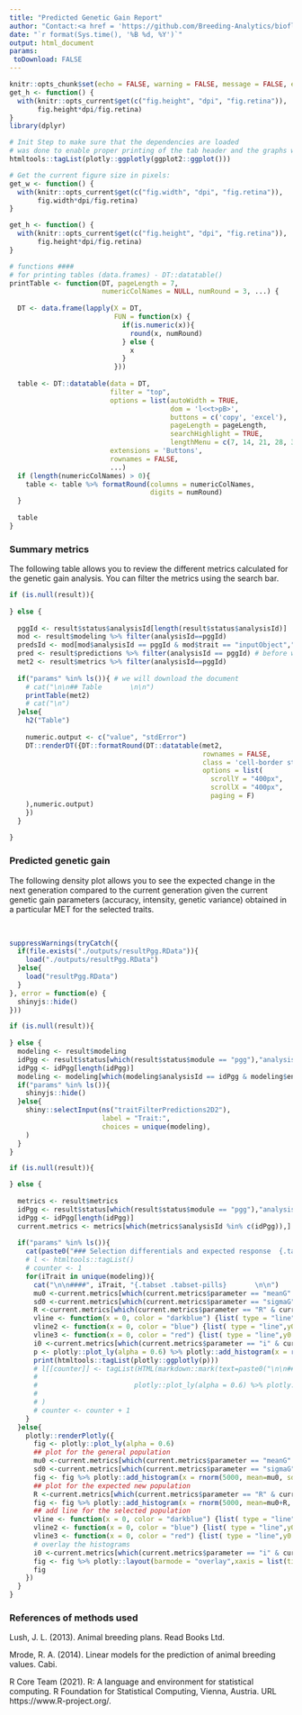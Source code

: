 ```yaml
---
title: "Predicted Genetic Gain Report"
author: "Contact:<a href = 'https://github.com/Breeding-Analytics/bioflow' target = '_blank'>Breeding Analytics Team, OneCGIAR</a> breedinganalytics@cgiar.org"
date: "`r format(Sys.time(), '%B %d, %Y')`"  
output: html_document
params:
 toDownload: FALSE
---
```



```r
knitr::opts_chunk$set(echo = FALSE, warning = FALSE, message = FALSE, error = FALSE)
get_h <- function() {
  with(knitr::opts_current$get(c("fig.height", "dpi", "fig.retina")),
       fig.height*dpi/fig.retina)
}
library(dplyr)
```

```r
# Init Step to make sure that the dependencies are loaded
# was done to enable proper printing of the tab header and the graphs within the for loop below using print(htmltools::tagList(ggplotly(...)))
htmltools::tagList(plotly::ggplotly(ggplot2::ggplot()))

# Get the current figure size in pixels:
get_w <- function() {
  with(knitr::opts_current$get(c("fig.width", "dpi", "fig.retina")),
       fig.width*dpi/fig.retina)
}

get_h <- function() {
  with(knitr::opts_current$get(c("fig.height", "dpi", "fig.retina")),
       fig.height*dpi/fig.retina)
}

```

```r

# functions ####
# for printing tables (data.frames) - DT::datatable()
printTable <- function(DT, pageLength = 7, 
                       numericColNames = NULL, numRound = 3, ...) {
  
  DT <- data.frame(lapply(X = DT, 
                          FUN = function(x) {
                            if(is.numeric(x)){
                              round(x, numRound)
                            } else {
                              x
                            }
                          }))
  
  table <- DT::datatable(data = DT, 
                         filter = "top", 
                         options = list(autoWidth = TRUE, 
                                        dom = 'l<<t>pB>', 
                                        buttons = c('copy', 'excel'),
                                        pageLength = pageLength,
                                        searchHighlight = TRUE,
                                        lengthMenu = c(7, 14, 21, 28, 35)),
                         extensions = 'Buttons',
                         rownames = FALSE,
                         ...)
  if (length(numericColNames) > 0){
    table <- table %>% formatRound(columns = numericColNames,
                                   digits = numRound)
  }
  
  table
}
```

### Summary metrics

The following table allows you to review the different metrics calculated for the genetic gain analysis. You can filter the metrics using the search bar.

```r
if (is.null(result)){
  
} else {
  
  pggId <- result$status$analysisId[length(result$status$analysisId)]
  mod <- result$modeling %>% filter(analysisId==pggId)
  predsId <- mod[mod$analysisId == pggId & mod$trait == "inputObject","value"]
  pred <- result$predictions %>% filter(analysisId == pggId) # before we use the predsId but now we store the designation predictions in the rgg functions
  met2 <- result$metrics %>% filter(analysisId==pggId)
  
  if("params" %in% ls()){ # we will download the document
    # cat("\n\n## Table       \n\n")
    printTable(met2)
    # cat("\n")
  }else{
    h2("Table")
    
    numeric.output <- c("value", "stdError")
    DT::renderDT({DT::formatRound(DT::datatable(met2,
                                                rownames = FALSE,
                                                class = 'cell-border stripe',
                                                options = list(
                                                  scrollY = "400px",
                                                  scrollX = "400px",
                                                  paging = F)
    ),numeric.output)
    })
  }
  
}

```

### Predicted genetic gain

The following density plot allows you to see the expected change in the next generation compared to the current generation given the current genetic gain parameters (accuracy, intensity, genetic variance) obtained in a particular MET for the selected traits.

<p>&nbsp;</p>

```r

suppressWarnings(tryCatch({
  if(file.exists("./outputs/resultPgg.RData")){
    load("./outputs/resultPgg.RData")
  }else{
    load("resultPgg.RData")
  }
}, error = function(e) {
  shinyjs::hide()
}))

if (is.null(result)){
  
} else {
  modeling <- result$modeling
  idPgg <- result$status[which(result$status$module == "pgg"),"analysisId"];
  idPgg <- idPgg[length(idPgg)]
  modeling <- modeling[which(modeling$analysisId == idPgg & modeling$environment == "across"),"trait"]
  if("params" %in% ls()){
    shinyjs::hide()
  }else{
    shiny::selectInput(ns("traitFilterPredictions2D2"),
                       label = "Trait:",
                       choices = unique(modeling),
    )
  }
}

```

```r
if (is.null(result)){

} else {
  
  metrics <- result$metrics
  idPgg <- result$status[which(result$status$module == "pgg"),"analysisId"];
  idPgg <- idPgg[length(idPgg)]
  current.metrics <- metrics[which(metrics$analysisId %in% c(idPgg)),]
  
  if("params" %in% ls()){
    cat(paste0("### Selection differentials and expected response  {.tabset .tabset-pills}    \n\n  "))
    # l <- htmltools::tagList()
    # counter <- 1
    for(iTrait in unique(modeling)){
      cat("\n\n####", iTrait, "{.tabset .tabset-pills}       \n\n")
      mu0 <-current.metrics[which(current.metrics$parameter == "meanG" & current.metrics$trait == iTrait ),"value"]
      sd0 <-current.metrics[which(current.metrics$parameter == "sigmaG" & current.metrics$trait == iTrait ),"value"]
      R <-current.metrics[which(current.metrics$parameter == "R" & current.metrics$trait == iTrait ),"value"]
      vline <- function(x = 0, color = "darkblue") {list( type = "line",y0 = 0,y1 = 1,yref = "paper",x0 = x, x1 = x,line = list(color = color, dash="dot"))}
      vline2 <- function(x = 0, color = "blue") {list( type = "line",y0 = 0,y1 = 1,yref = "paper",x0 = x, x1 = x,line = list(color = color))}
      vline3 <- function(x = 0, color = "red") {list( type = "line",y0 = 0,y1 = 1,yref = "paper",x0 = x, x1 = x,line = list(color = color))}
      i0 <-current.metrics[which(current.metrics$parameter == "i" & current.metrics$trait == iTrait ),"value"]
      p <- plotly::plot_ly(alpha = 0.6) %>% plotly::add_histogram(x = rnorm(5000, mean=mu0, sd = sd0 ), histnorm = "probability", name="Current Generation" ) %>% plotly::add_histogram(x = rnorm(5000, mean=mu0+R, sd = sd0 ), histnorm = "probability", name="Expected New Generation" ) %>% plotly::layout(barmode = "overlay",xaxis = list(title = "Trait value"), yaxis = list(title = "Probability" ),  shapes = list(vline(mu0+(sd0*i0)), vline2(mu0), vline3(mu0+R) ) )
      print(htmltools::tagList(plotly::ggplotly(p)))
      # l[[counter]] <- tagList(HTML(markdown::mark(text=paste0("\n\n#### ", iTrait, "\n"))),
      # 
      #                        plotly::plot_ly(alpha = 0.6) %>% plotly::add_histogram(x = rnorm(5000, mean=mu0, sd = sd0 ), histnorm = "probability", name="Current Generation" ) %>% plotly::add_histogram(x = rnorm(5000, mean=mu0+R, sd = sd0 ), histnorm = "probability", name="Expected New Generation" ) %>% plotly::layout(barmode = "overlay",xaxis = list(title = "Trait value"), yaxis = list(title = "Probability" ),  shapes = list(vline(mu0+(sd0*i0)), vline2(mu0), vline3(mu0+R) ) )
      # 
      # )
      # counter <- counter + 1
    }
  }else{
    plotly::renderPlotly({
      fig <- plotly::plot_ly(alpha = 0.6)
      ## plot for the general population
      mu0 <-current.metrics[which(current.metrics$parameter == "meanG" & current.metrics$trait == input$traitFilterPredictions2D2 ),"value"];
      sd0 <-current.metrics[which(current.metrics$parameter == "sigmaG" & current.metrics$trait == input$traitFilterPredictions2D2 ),"value"];
      fig <- fig %>% plotly::add_histogram(x = rnorm(5000, mean=mu0, sd = sd0 ), histnorm = "probability", name="Current Generation" )
      ## plot for the expected new population
      R <-current.metrics[which(current.metrics$parameter == "R" & current.metrics$trait == input$traitFilterPredictions2D2 ),"value"];
      fig <- fig %>% plotly::add_histogram(x = rnorm(5000, mean=mu0+R, sd = sd0 ), histnorm = "probability", name="Expected New Generation" )
      ## add line for the selected population
      vline <- function(x = 0, color = "darkblue") {list( type = "line",y0 = 0,y1 = 1,yref = "paper",x0 = x, x1 = x,line = list(color = color, dash="dot"))}
      vline2 <- function(x = 0, color = "blue") {list( type = "line",y0 = 0,y1 = 1,yref = "paper",x0 = x, x1 = x,line = list(color = color))}
      vline3 <- function(x = 0, color = "red") {list( type = "line",y0 = 0,y1 = 1,yref = "paper",x0 = x, x1 = x,line = list(color = color))}
      # overlay the histograms
      i0 <-current.metrics[which(current.metrics$parameter == "i" & current.metrics$trait == input$traitFilterPredictions2D2 ),"value"];
      fig <- fig %>% plotly::layout(barmode = "overlay",xaxis = list(title = "Trait value"), yaxis = list(title = "Probability" ),  shapes = list(vline(mu0+(sd0*i0)), vline2(mu0), vline3(mu0+R) ) )
      fig
    })
  }
}
```




### References of methods used

Lush, J. L. (2013). Animal breeding plans. Read Books Ltd.

Mrode, R. A. (2014). Linear models for the prediction of animal breeding values. Cabi.

R Core Team (2021). R: A language and environment for statistical computing. R Foundation for Statistical Computing, Vienna, Austria. URL https://www.R-project.org/.

<p>&nbsp;</p>


